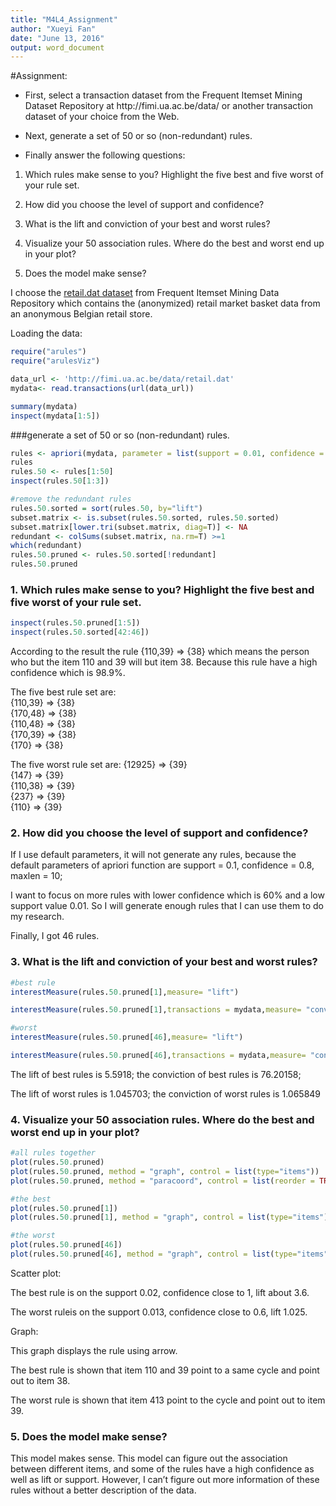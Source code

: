 ```yaml
---
title: "M4L4_Assignment"
author: "Xueyi Fan"
date: "June 13, 2016"
output: word_document
---
```

#Assignment:

* First, select a transaction dataset from the Frequent Itemset Mining Dataset Repository at http://fimi.ua.ac.be/data/ or another transaction dataset of your choice from the Web. 

* Next, generate a set of 50 or so (non-redundant) rules.

* Finally answer the following questions: 

1. Which rules make sense to you? Highlight the five best and five worst of your rule set. 

2. How did you choose the level of support and confidence? 

3. What is the lift and conviction of your best and worst rules? 

4. Visualize your 50 association rules. Where do the best and worst end up in your plot? 

5. Does the model make sense?



I choose the [retail.dat dataset](http://fimi.ua.ac.be/data/) from Frequent Itemset Mining Data Repository which contains the (anonymized) retail market basket data from an anonymous Belgian retail store.

Loading the data:

```r

require("arules")
require("arulesViz")

data_url <- 'http://fimi.ua.ac.be/data/retail.dat'
mydata<- read.transactions(url(data_url))

summary(mydata)
inspect(mydata[1:5])
```


###generate a set of 50 or so (non-redundant) rules.

```r

rules <- apriori(mydata, parameter = list(support = 0.01, confidence = 0.60, target = "rules"))
rules
rules.50 <- rules[1:50]
inspect(rules.50[1:3])

#remove the redundant rules
rules.50.sorted = sort(rules.50, by="lift")
subset.matrix <- is.subset(rules.50.sorted, rules.50.sorted)
subset.matrix[lower.tri(subset.matrix, diag=T)] <- NA 
redundant <- colSums(subset.matrix, na.rm=T) >=1
which(redundant)
rules.50.pruned <- rules.50.sorted[!redundant]
rules.50.pruned

```

### 1. Which rules make sense to you? Highlight the five best and five worst of your rule set. 
```r

inspect(rules.50.pruned[1:5])
inspect(rules.50.sorted[42:46])

```

According to the result the rule {110,39} => {38} which means the person who but the item 110 and 39 will but item 38. Because this rule have a high confidence which is 98.9%. 

The five best rule set are:  
{110,39} => {38}  
{170,48} => {38}  
{110,48} => {38}  
{170,39} => {38}  
{170}    => {38}

The five worst rule set are:
{12925}  => {39}  
{147}    => {39}  
{110,38} => {39}  
{237}    => {39}  
{110}    => {39}

### 2. How did you choose the level of support and confidence? 

If I use default parameters, it will not generate any rules, because the default parameters of apriori function are support = 0.1, confidence = 0.8, maxlen = 10;

I want to focus on more rules with lower confidence which is 60% and a low support value 0.01. So I will generate enough rules that I can use them to do my research.

Finally, I got 46 rules.

### 3. What is the lift and conviction of your best and worst rules? 


```r

#best rule
interestMeasure(rules.50.pruned[1],measure= "lift")

interestMeasure(rules.50.pruned[1],transactions = mydata,measure= "conviction")

#worst
interestMeasure(rules.50.pruned[46],measure= "lift")

interestMeasure(rules.50.pruned[46],transactions = mydata,measure= "conviction")

```

The lift of best rules is 5.5918; the conviction of best rules is 76.20158;

The lift of worst rules is 1.045703; the conviction of worst rules is 1.065849

### 4. Visualize your 50 association rules. Where do the best and worst end up in your plot? 

```r
#all rules together
plot(rules.50.pruned)
plot(rules.50.pruned, method = "graph", control = list(type="items"))
plot(rules.50.pruned, method = "paracoord", control = list(reorder = TRUE))

#the best
plot(rules.50.pruned[1])
plot(rules.50.pruned[1], method = "graph", control = list(type="items"))

#the worst
plot(rules.50.pruned[46])
plot(rules.50.pruned[46], method = "graph", control = list(type="items"))

```

Scatter plot:

The best rule is on the support 0.02, confidence close to 1, lift about 3.6. 

The worst ruleis on the support 0.013, confidence close to 0.6, lift 1.025.

Graph:

This graph displays the rule using arrow. 

The best rule is shown that item 110 and 39 point to a same cycle and point out to item 38.

The worst rule is shown that item 413 point to the cycle and point out to item 39.

### 5. Does the model make sense?

This model makes sense. This model can figure out the association between different items, and some of the rules have a high confidence as well as lift or support. However, I can't figure out more information of these rules without a better description of the data.


